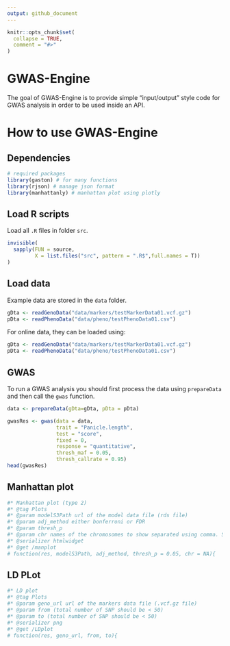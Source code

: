 ```yaml
---
output: github_document
---
```


<!-- README.md is generated from README.Rmd. Please edit that file -->

```r
knitr::opts_chunk$set(
  collapse = TRUE,
  comment = "#>"
)
```

# GWAS-Engine

<!-- badges: start -->
<!-- badges: end -->

The goal of GWAS-Engine is to provide simple "input/output" style code for GWAS analysis in order to be used inside an API.


# How to use GWAS-Engine


## Dependencies

```r
# required packages
library(gaston) # for many functions
library(rjson) # manage json format
library(manhattanly) # manhattan plot using plotly
```

## Load R scripts

Load all `.R` files in folder `src`.
 
```r
invisible(
  sapply(FUN = source,
         X = list.files("src", pattern = ".R$",full.names = T))
)
```


## Load data

Example data are stored in the `data` folder.

```r
gDta <- readGenoData("data/markers/testMarkerData01.vcf.gz")
pDta <- readPhenoData("data/pheno/testPhenoData01.csv")
```

For online data, they can be loaded using:

```r
gDta <- readGenoData("data/markers/testMarkerData01.vcf.gz")
pDta <- readPhenoData("data/pheno/testPhenoData01.csv")
```


## GWAS

To run a GWAS analysis you should first process the data using `prepareData` and then call the `gwas` function.

```r
data <- prepareData(gDta=gDta, pDta = pDta)

gwasRes <- gwas(data = data,
                trait = "Panicle.length",
                test = "score",
                fixed = 0,
                response = "quantitative",
                thresh_maf = 0.05,
                thresh_callrate = 0.95)
head(gwasRes)
```

## Manhattan plot

```r
#* Manhattan plot (type 2)
#* @tag Plots
#* @param modelS3Path url of the model data file (rds file)
#* @param adj_method either bonferroni or FDR
#* @param thresh_p
#* @param chr names of the chromosomes to show separated using comma. Show all chromosomes if nothing is specified.
#* @serializer htmlwidget
#* @get /manplot
# function(res, modelS3Path, adj_method, thresh_p = 0.05, chr = NA){
```



## LD PLot

```r
#* LD plot
#* @tag Plots
#* @param geno_url url of the markers data file (.vcf.gz file)
#* @param from (total number of SNP should be < 50)
#* @param to (total number of SNP should be < 50)
#* @serializer png
#* @get /LDplot
# function(res, geno_url, from, to){
```

